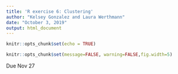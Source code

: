 ```yaml
---
title: 'R exercise 6: Clustering'
author: "Kelsey Gonzalez and Laura Werthmann"
date: "October 3, 2019"
output: html_document
---
```


```r
knitr::opts_chunk$set(echo = TRUE)
```

```r
knitr::opts_chunk$set(message=FALSE, warning=FALSE,fig.width=5)
```
Due Nov 27
